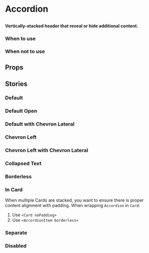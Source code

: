 
# Accordion

##

<h4>
  Vertically-stacked header that reveal or hide additional content.
</h4>

<Canvas of={ComponentStories.Default} />

### When to use

### When not to use


## Props

<ArgTypes of={Accordion} />

## Stories

### Default

<Canvas of={ComponentStories.Default} />

### Default Open

<Canvas of={ComponentStories.DefaultOpen} />

### Default with Chevron Lateral

<Canvas of={ComponentStories.ChevronLateral} />

### Chevron Left

<Canvas of={ComponentStories.ChevronLeft} />

### Chevron Left with Chevron Lateral

<Canvas of={ComponentStories.ChevronLeftLateral} />

### Collapsed Text

<Canvas of={ComponentStories.CollapsedText} />

### Borderless

<Canvas of={ComponentStories.Borderless} />

### In Card
When multiple Cards are stacked, you want to ensure there is proper content alignment with padding. When wrapping `Accordion` in `Card`:
1. Use `<Card noPadding>`
2. Use `<AccordionItem borderless>`

<Canvas of={ComponentStories.InCard} />

### Separate

<Canvas of={ComponentStories.Separate} />

### Disabled

<Canvas of={ComponentStories.Disabled} />
